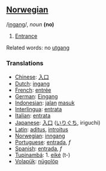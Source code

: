 ==[[Norwegian]]==

/[[Pronunciation guide|ingang]]/, ''noun'' '''(no)'''

# [[Entrance]]


Related words: no [[utgang]]

=== Translations ===
*[[Chinese]]: [[入口]]
*[[Dutch]]: [[ingang]]
*[[French]]: [[entrée]]
*[[German]]: [[Eingang]]
*[[Indonesian]]: [[jalan]] [[masuk]]
*[[Interlingua]]: [[entrata]]
*[[Italian]]: [[entrata]]
*[[Japanese]]: [[入口]] ([[いりぐち]], iriguchi)
*[[Latin]]: [[aditus]], [[introitus]]
*[[Norwegian]]: [[inngang]]
*[[Portuguese]]: [[entrada]], ''f''
*[[Spanish]]: [[entrada]], ''f''
*[[Tupinambá]]: 1. [[eiké]] (t-)
*[[Volapük]]: [[nügolöp]]